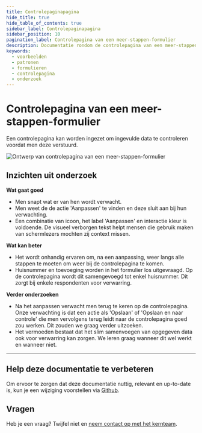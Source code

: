 ```yaml
---
title: Controlepaginapagina
hide_title: true
hide_table_of_contents: true
sidebar_label: Controlepaginapagina
sidebar_position: 10
pagination_label: Controlepagina van een meer-stappen-formulier
description: Documentatie rondom de controlepagina van een meer-stappen-formulier
keywords:
  - voorbeelden
  - patronen
  - formulieren
  - controlepagina
  - onderzoek
---
```



# Controlepagina van een meer-stappen-formulier

Een controlepagina kan worden ingezet om ingevulde data te controleren voordat men deze verstuurd.

![Ontwerp van controlepagina van een meer-stappen-formulier](https://raw.githubusercontent.com/nl-design-system/documentatie/assets/voorbeeld_formulier_controle.png)

## Inzichten uit onderzoek

**Wat gaat goed**

- Men snapt wat er van hen wordt verwacht.
- Men weet de de actie 'Aanpassen' te vinden en deze sluit aan bij hun verwachting.
- Een combinatie van icoon, het label 'Aanpassen' en interactie kleur is voldoende. De visueel verborgen tekst helpt mensen die gebruik maken van schermlezers mochten zij context missen.

**Wat kan beter**

- Het wordt onhandig ervaren om, na een aanpassing, weer langs alle stappen te moeten om weer bij de controlepagina te komen.
- Huisnummer en toevoeging worden in het formulier los uitgevraagd. Op de controlepagina wordt dit samengevoegd tot enkel huisnummer. Dit zorgt bij enkele respondenten voor verwarring.

**Verder onderzoeken**

- Na het aanpassen verwacht men terug te keren op de controlepagina. Onze verwachting is dat een actie als 'Opslaan' of 'Opslaan en naar controle' die men vervolgens terug leidt naar de controlepagina goed zou werken. Dit zouden we graag verder uitzoeken.
- Het vermoeden bestaat dat het slim samenvoegen van opgegeven data ook voor verwarring kan zorgen. We leren graag wanneer dit wel werkt en wanneer niet.

<VideoPlayer videoId="rlO8_qsQd5I" />

---

## Help deze documentatie te verbeteren

Om ervoor te zorgen dat deze documentatie nuttig, relevant en up-to-date is, kun je een wijziging voorstellen via [Github](https://github.com/nl-design-system/documentatie).

## Vragen

Heb je een vraag? Twijfel niet en [neem contact op met het kernteam](../../../project/kernteam.mdx).
